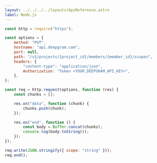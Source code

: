 ---
layout: ../../../../layouts/ApiReference.astro
label: Node.js
---

```js
const http = require("https");

const options = {
	method: "PUT",
	hostname: "api.deepgram.com",
	port: null,
	path: "/v1/projects/{project_id}/members/{member_id}/scopes",
	headers: {
		"content-type": "application/json",
		Authorization: "Token <YOUR_DEEPGRAM_API_KEY>",
	},
};

const req = http.request(options, function (res) {
	const chunks = [];

	res.on("data", function (chunk) {
		chunks.push(chunk);
	});

	res.on("end", function () {
		const body = Buffer.concat(chunks);
		console.log(body.toString());
	});
});

req.write(JSON.stringify({ scope: "string" }));
req.end();
```

